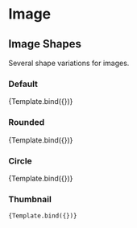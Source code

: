


<Meta title="Components/Image/Shapes" component={Image} />


# Image

## Image Shapes

Several shape variations for images.

### Default

<Canvas>
  <Story
    name="Default"
    args={{
      src: 'https://media.istockphoto.com/photos/very-closeup-view-of-amazing-domestic-pet-in-mirror-round-fashion-is-picture-id1281804798?b=1&k=20&m=1281804798&s=170667a&w=0&h=HIWbeaP_cQSngCz7l9t3xwyE2eyzVgIy3K6xIqPhJQA=',
    }}
  >
    {Template.bind({})}
  </Story>
</Canvas>

### Rounded

<Canvas>
  <Story
    name="Rounded"
    args={{
      src: 'https://media.istockphoto.com/photos/very-closeup-view-of-amazing-domestic-pet-in-mirror-round-fashion-is-picture-id1281804798?b=1&k=20&m=1281804798&s=170667a&w=0&h=HIWbeaP_cQSngCz7l9t3xwyE2eyzVgIy3K6xIqPhJQA=',
      rounded: true,
    }}
  >
    {Template.bind({})}
  </Story>
</Canvas>

### Circle

<Canvas>
  <Story
    name="Rounded Circle"
    args={{
      src: 'https://media.istockphoto.com/photos/very-closeup-view-of-amazing-domestic-pet-in-mirror-round-fashion-is-picture-id1281804798?b=1&k=20&m=1281804798&s=170667a&w=0&h=HIWbeaP_cQSngCz7l9t3xwyE2eyzVgIy3K6xIqPhJQA=',
      roundedCircle: true,
    }}
>
    {Template.bind({})}

  </Story>
</Canvas>

### Thumbnail

<Canvas>
  <Story
    name="Thumbnail"
    args={{
      src: 'https://media.istockphoto.com/photos/very-closeup-view-of-amazing-domestic-pet-in-mirror-round-fashion-is-picture-id1281804798?b=1&k=20&m=1281804798&s=170667a&w=0&h=HIWbeaP_cQSngCz7l9t3xwyE2eyzVgIy3K6xIqPhJQA=',
      thumbnail: true,
    }}

>

    {Template.bind({})}

  </Story>
</Canvas>
